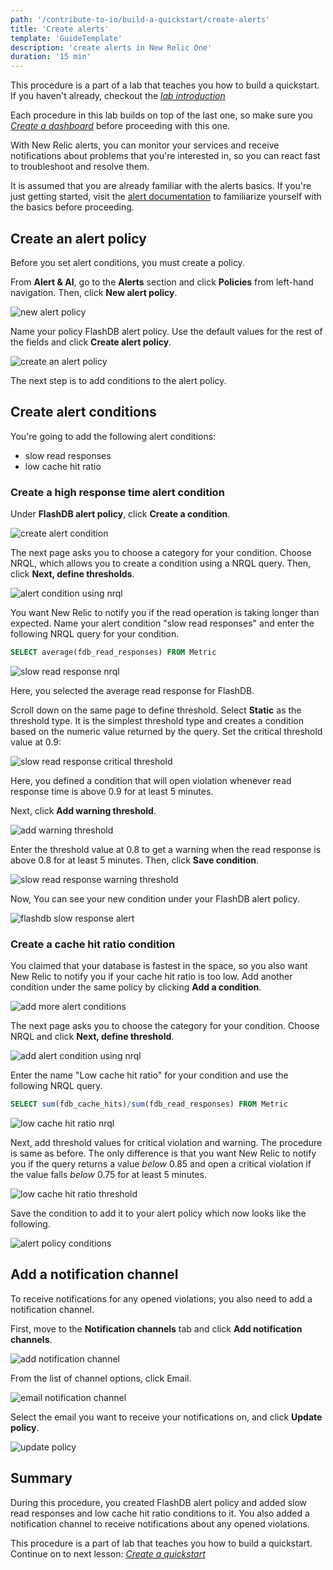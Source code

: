 ```yaml
---
path: '/contribute-to-io/build-a-quickstart/create-alerts'
title: 'Create alerts'
template: 'GuideTemplate'
description: 'create alerts in New Relic One'
duration: '15 min'
---
```


<Callout variant="course" title="Lab">

This procedure is a part of a lab that teaches you how to build a quickstart. If you haven't already, checkout the [_lab introduction_](/contribute-to-io/build-a-quickstart)

Each procedure in this lab builds on top of the last one, so make sure you [_Create a dashboard_](/contribute-to-io/build-a-quickstart/create-a-dashboard) before proceeding with this one.

</Callout>

With New Relic alerts, you can monitor your services and receive notifications about problems that you're interested in, so you can react fast to troubleshoot and resolve them.

<Callout variant='tip'>

It is assumed that you are already familiar with the alerts basics. If you're just getting started, visit the [alert documentation](https://docs.newrelic.com/docs/alerts-applied-intelligence/) to familiarize yourself with the basics before proceeding.

</Callout>

## Create an alert policy

Before you set alert conditions, you must create a policy. 

From **Alert & AI**, go to the **Alerts** section and click **Policies** from left-hand navigation. Then, click **New alert policy**.

![new alert policy](../../../images/contribute-to-io/alerts-main.png)

Name your policy FlashDB alert policy. Use the default values for the rest of the fields and click **Create alert policy**.

![create an alert policy](../../../images/contribute-to-io/create-alert-policy.png)

The next step is to add conditions to the alert policy. 

## Create alert conditions

You're going to add the following alert conditions:
- slow read responses
- low cache hit ratio

### Create a high response time alert condition

Under **FlashDB alert policy**, click **Create a condition**.

![create alert condition](../../../images/contribute-to-io/create-alert-condition.png)

The next page asks you to choose a category for your condition. Choose NRQL, which allows you to create a condition using a NRQL query. Then, click **Next, define thresholds**.

![alert condition using nrql](../../../images/contribute-to-io/create-alert-condition-nrql.png)

You want New Relic to notify you if the read operation is taking longer than expected. Name your alert condition "slow read responses" and enter the following NRQL query for your condition.

```sql
SELECT average(fdb_read_responses) FROM Metric
```

![slow read response nrql](../../../images/contribute-to-io/slow-read-response-nrql.png)

Here, you selected the average read response for FlashDB. 

Scroll down on the same page to define threshold. Select **Static** as the threshold type. It is the simplest threshold type and creates a condition based on the numeric value returned by the query. 
Set the critical threshold value at 0.9:

![slow read response critical threshold](../../../images/contribute-to-io/critical-threshold.png)

Here, you defined a condition that will open violation whenever read response time is above 0.9 for at least 5 minutes. 

Next, click **Add warning threshold**.

![add warning threshold](../../../images/contribute-to-io/add-warning-threshold.png)

Enter the threshold value at 0.8 to get a warning when the read response is above 0.8 for at least 5 minutes.
Then, click **Save condition**. 

![slow read response warning threshold](../../../images/contribute-to-io/warning-threshold.png)

Now, You can see your new condition under your FlashDB alert policy. 

![flashdb slow response alert](../../../images/contribute-to-io/flashdb-alert-slow-response.png)

### Create a cache hit ratio condition 

You claimed that your database is fastest in the space, so you also want New Relic to notify you if your cache hit ratio is too low. Add another condition under the same policy by clicking **Add a condition**.

![add more alert conditions](../../../images/contribute-to-io/add-more-alert-conditions.png)

The next page asks you to choose the category for your condition. Choose NRQL and click **Next, define threshold**.

![add alert condition using nrql](../../../images/contribute-to-io/add-more-alert-conditions-nrql.png)

Enter the name "Low cache hit ratio" for your condition and use the following NRQL query.

```sql
SELECT sum(fdb_cache_hits)/sum(fdb_read_responses) FROM Metric
```

![low cache hit ratio nrql](../../../images/contribute-to-io/low-cache-hit-ratio-nrql.png)

Next, add threshold values for critical violation and warning. The procedure is same as before. The only difference is that you want New Relic to notify you if the query returns a value _below_ 0.85 and open a critical violation if the value falls _below_ 0.75 for at least 5 minutes.

![low cache hit ratio threshold](../../../images/contribute-to-io/low-cache-hit-ratio-threshold.png)

Save the condition to add it to your alert policy which now looks like the following.

![alert policy conditions](../../../images/contribute-to-io/alert-conditions.png)

## Add a notification channel

To receive notifications for any opened violations, you also need to add a notification channel. 

First, move to the **Notification channels** tab and click **Add notification channels**.

![add notification channel](../../../images/contribute-to-io/add-notification-channel.png)

From the list of channel options, click Email.

![email notification channel](../../../images/contribute-to-io/email-notification-channel.png)

Select the email you want to receive your notifications on, and click **Update policy**.

![update policy](../../../images/contribute-to-io/update-policy.png)

## Summary

During this procedure, you created FlashDB alert policy and added slow read responses and low cache hit ratio conditions to it. You also added a notification channel to receive notifications about any opened violations.

<Callout variant="course" title="Lab">

This procedure is a part of lab that teaches you how to build a quickstart. Continue on to next lesson: [_Create a quickstart_](/contribute-to-io/build-a-quickstart/create-quickstart)

</Callout>